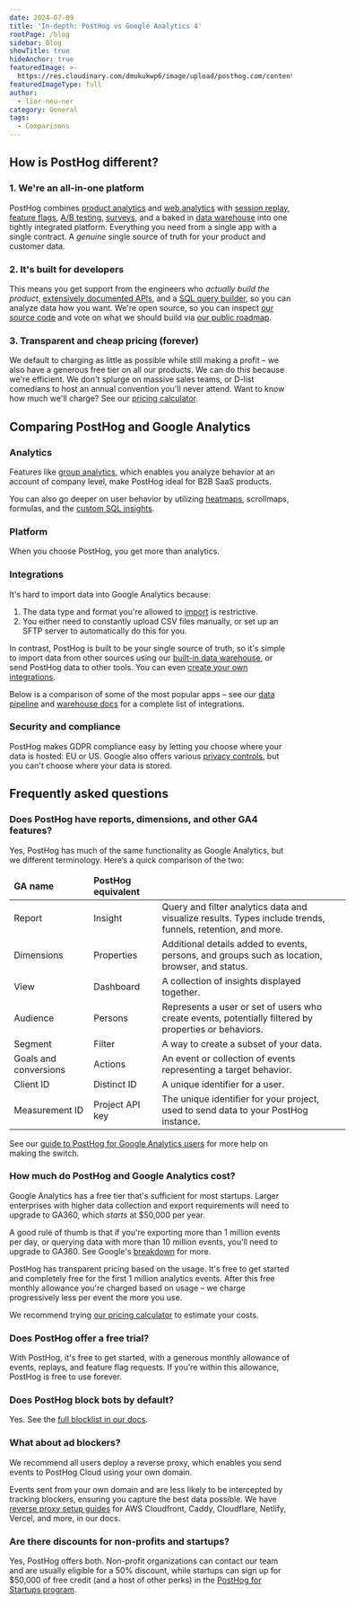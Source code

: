 ```yaml
---
date: 2024-07-09
title: 'In-depth: PostHog vs Google Analytics 4'
rootPage: /blog
sidebar: Blog
showTitle: true
hideAnchor: true
featuredImage: >-
  https://res.cloudinary.com/dmukukwp6/image/upload/posthog.com/contents/images/blog/posthog-vs-ga4/posthog-vs-ga4.jpeg
featuredImageType: full
author:
  - lior-neu-ner
category: General
tags:
  - Comparisons
---
```



## How is PostHog different?

### 1. We're an all-in-one platform

PostHog combines [product analytics](/product-analytics) and [web analytics](/web-analytics) with [session replay](/session-replay), [feature flags](/feature-flags), [A/B testing](/ab-testing), [surveys](/surveys), and a baked in [data warehouse](/docs/data-warehouse) into one tightly integrated platform. Everything you need from a single app with a single contract. A _genuine_ single source of truth for your product and customer data.

### 2. It's built for developers

This means you get support from the engineers who _actually build the product_, [extensively documented APIs](/docs/api), and a [SQL query builder](/docs/hogql), so you can analyze data how you want. We're open source, so you can inspect [our source code](https://github.com/PostHog) and vote on what we should build via [our public roadmap](/roadmap).

### 3. Transparent and cheap pricing (forever)

We default to charging as little as possible while still making a profit – we also have a generous free tier on all our products. We can do this because we're efficient. We don't splurge on massive sales teams, or D-list comedians to host an annual convention you'll never attend. Want to know how much we'll charge? See our [pricing calculator](/pricing).

## Comparing PostHog and Google Analytics

### Analytics

Features like [group analytics](/docs/product-analytics/group-analytics), which enables you analyze behavior at an account of company level, make PostHog ideal for B2B SaaS products. 

<ComparisonTable column1="PostHog" column2="Google Analytics">
  <ComparisonRow column1={true} column2={false} feature="Group analytics" description="Track metrics at account or company level" />
  <ComparisonRow column1={true} column2={true} feature="Traffic breakdown" description="Gain insights into where your visitors and conversions are coming from" />
  <ComparisonRow column1={true} column2={true} feature="User profiles" description="View user demographic data such as country, language, and device type" />
  <ComparisonRow column1={true} column2={true} feature="UTM tracking" description="Track marketing campaigns with UTM tags" />
  <ComparisonRow column1={true} column2={true} feature="Funnels" description="Visualize conversion rates and drop-offs" />
  <ComparisonRow column1={true} column2={true} feature="User paths" description="Track user flows and where they drop-off" />
  <ComparisonRow column1={true} column2={true} feature="Retention" description="Analyze user and revenue retention" />
  <ComparisonRow column1={true} column2={true} feature="Monetization analytics" description="Track purchase value, LTV, and other revenue metrics" />
  <ComparisonRow column1={false} column2={true} feature="Advertising analytics" description="Track ROI on Google Ads and other marketing campaigns" />
  <ComparisonRow column1={true} column2={true} feature="Real-time view" description="Monitor activity on your site or app as it happens." />
  <ComparisonRow column1={false} column2={true} feature="Predictive insights" description="AI-powered alerts when metrics change" />
</ComparisonTable>

You can also go deeper on user behavior by utilizing [heatmaps](/docs/toolbar/heatmaps), scrollmaps, formulas, and the [custom SQL insights](/docs/hogql).

<ComparisonTable column1="PostHog" column2="Google Analytics">
  <ComparisonRow column1={true} column2={false} feature="Heatmaps" description="Visualize how users navigate your app or website" />
  <ComparisonRow column1={true} column2={false} feature="Clickmaps" description="Visualize where users click in your app or website" />
  <ComparisonRow column1={true} column2={false} feature="Scrollmaps" description="Visualize how far users scroll in your app or website" />
  <ComparisonRow column1={true} column2={false} feature="Correlation analysis" description="Automatically highlight factors affecting funnel conversion rates" />
  <ComparisonRow column1={true} column2={false} feature="Lifecycle insights" description="Break down events from new, returning, resurrecting, and dormant users" />
  <ComparisonRow column1={true} column2={false} feature="Stickiness insights" description="See how many times users perform an event in a period of time" />
  <ComparisonRow column1={true} column2={false} feature="Formulas" description="Use custom formulas to create unique insights" />
  <ComparisonRow column1={true} column2={false} feature="SQL access" description="Write your own queries in SQL" />
  <ComparisonRow column1={true} column2={false} feature="Toolbar" description="View insights on your live website or app with an overlay" />
</ComparisonTable>

### Platform

When you choose PostHog, you get more than analytics.

<ComparisonTable column1="PostHog" column2="Google Analytics">
  <ComparisonRow column1={true} column2={true} feature="Analytics" description="Track events and conversion, analyze user behavior" />
  <ComparisonRow column1={true} column2={false} feature="Session replay" description="Watch real users use your product, diagnose bugs" />
  <ComparisonRow column1={true} column2={false} feature="Feature flags" description="Roll out features safely, toggle features for cohorts or individuals" />
  <ComparisonRow column1={true} column2={false} feature="A/B testing" description="Run tests on new features, optimize conversion funnels" />
  <ComparisonRow column1={true} column2={false} feature="Surveys" description="Collect and analyze feedback, run NPS and PMF surveys " />
  <ComparisonRow column1="Beta" column2={false} feature="Customer data platform" description="Sync data with third-party tools" />
  <ComparisonRow column1={true} column2={false} feature="Data warehouse" description="A single source for all your important data" />
  <ComparisonRow column1={true} column2={false} feature="Notebooks" description="Ad-hoc analysis and collaboration" />
  <ComparisonRow column1={true} column2={false} feature="Dark mode" description="Choose between light and dark UI" />
</ComparisonTable>

### Integrations

It's hard to import data into Google Analytics because:

1. The data type and format you're allowed to [import](https://support.google.com/analytics/answer/10071301) is restrictive. 
2. You either need to constantly upload CSV files manually, or set up an SFTP server to automatically do this for you.

In contrast, PostHog is built to be your single source of truth, so it's simple to import data from other sources using our [built-in data warehouse](/docs/data-warehouse), or send PostHog data to other tools. You can even [create your own integrations](/docs/cdp/build). 

Below is a comparison of some of the most popular apps – see our [data pipeline](/docs/cdp/airbyte-export) and [warehouse docs](/docs/data-warehouse/setup) for a complete list of integrations.

<ComparisonTable column1="PostHog" column2="Google Analytics">
  <ComparisonRow column1={true} column2={true} feature="Stripe" description="Import charges, customers, invoices, subscriptions, and more" />
  <ComparisonRow column1={true} column2={true} feature="Zapier" description="Trigger Zaps with events" />
  <ComparisonRow column1={true} column2={false} feature="Hubspot" description="Import contacts, companies, deals, and more" />
  <ComparisonRow column1={true} column2={false} feature="Salesforce" description="Sync event and person data" />
  <ComparisonRow column1={true} column2={false} feature="Intercom" description="Extract and load data to external platforms" />
  <ComparisonRow column1={true} column2={false} feature="Customer.io" description="Sync data between platforms" />
  <ComparisonRow column1={true} column2={false} feature="Sentry" description="Ingest Sentry errors for analysis" />
  <ComparisonRow column1={false} column2={true} feature="Google Ads" description="Track Google Ads ROI" />
  <ComparisonRow column1={false} column2={true} feature="Google Search Console" description="Seamlessly import data from your search console" />
  <ComparisonRow column1={true} column2={true} feature="Google BigQuery" description="Automatically export data to BigQuery" />
</ComparisonTable>

### Security and compliance

PostHog makes GDPR compliance easy by letting you choose where your data is hosted: EU or US. Google also offers various [privacy controls](https://support.google.com/analytics/answer/9019185), but you can't choose where your data is stored.

<ComparisonTable column1="PostHog" column2="Google Analytics">
  <ComparisonRow column1={true} column2={false} feature="EU hosting available" description="" />
  <ComparisonRow column1={true} column2={false} feature="HIPAA" description="" />
  <ComparisonRow column1={true} column2={true} feature="Data anonymization" description="" />
  <ComparisonRow column1="SOC 2 Type II" column2="ISO 27001" feature="Security certification" description="" />
  <ComparisonRow column1={true} column2={true} feature="Role-based access control" description="" />
  <ComparisonRow column1={true} column2={true} feature="SAML/SSO available" description="" />
  <ComparisonRow column1={true} column2={true} feature="2FA available" description="" />
</ComparisonTable>

## Frequently asked questions 

### Does PostHog have reports, dimensions, and other GA4 features?

Yes, PostHog has much of the same functionality as Google Analytics, but we different terminology. Here’s a quick comparison of the two:

<div className="overflow-x-auto -mx-5 px-5">
<table className="w-full mt-4" style="min-width: 600px;">
  <thead>
    <tr>
      <td><strong>GA name</strong></td>
      <td><strong>PostHog equivalent</strong></td>
      <td></td>
    </tr>
  </thead>
  <tbody>
    <tr>
      <td>Report</td>
      <td>Insight</td>
      <td>Query and filter analytics data and visualize results. Types include trends, funnels, retention, and more.</td>
    </tr>
    <tr>
      <td>Dimensions</td>
      <td>Properties</td>
      <td>Additional details added to events, persons, and groups such as location, browser, and status.</td>
    </tr>
    <tr>
      <td>View</td>
      <td>Dashboard</td>
      <td>A collection of insights displayed together.</td>
    </tr>
    <tr>
      <td>Audience</td>
      <td>Persons</td>
      <td>Represents a user or set of users who create events, potentially filtered by properties or behaviors.</td>
    </tr>
    <tr>
      <td>Segment</td>
      <td>Filter</td>
      <td>A way to create a subset of your data.</td>
    </tr>
    <tr>
      <td>Goals and conversions</td>
      <td>Actions</td>
      <td>An event or collection of events representing a target behavior.</td>
    </tr>
    <tr>
      <td>Client ID</td>
      <td>Distinct ID</td>
      <td>A unique identifier for a user.</td>
    </tr>
    <tr>
      <td>Measurement ID</td>
      <td>Project API key</td>
      <td>The unique identifier for your project, used to send data to your PostHog instance.</td>
    </tr>
  </tbody>
</table>
</div>

See our [guide to PostHog for Google Analytics users](/blog/google-analytics-to-posthog) for more help on making the switch.

### How much do PostHog and Google Analytics cost?

Google Analytics has a free tier that's sufficient for most startups.  Larger enterprises with higher data collection and export requirements will need to upgrade to GA360, which _starts_ at $50,000 per year. 

A good rule of thumb is that if you're exporting more than 1 million events per day, or querying data with more than 10 million events, you'll need to upgrade to GA360. See Google's [breakdown](https://support.google.com/analytics/answer/11202874) for more. 

PostHog has transparent pricing based on the usage. It's free to get started and completely free for the first 1 million analytics events. After this free monthly allowance you're charged based on usage – we charge progressively less per event the more you use. 

We recommend trying [our pricing calculator](/pricing) to estimate your costs.

### Does PostHog offer a free trial?

With PostHog, it's free to get started, with a generous monthly allowance of events, replays, and feature flag requests. If you’re within this allowance, PostHog is free to use forever.

### Does PostHog block bots by default?

Yes. See the [full blocklist in our docs](/docs/product-analytics/troubleshooting#does-posthog-block-bots-by-default).

### What about ad blockers?

We recommend all users deploy a reverse proxy, which enables you send events to PostHog Cloud using your own domain. 

Events sent from your own domain and are less likely to be intercepted by tracking blockers, ensuring you capture the best data possible. We have [reverse proxy setup guides](/docs/advanced/proxy) for AWS Cloudfront, Caddy, Cloudflare, Netlify, Vercel, and more, in our docs.

### Are there discounts for non-profits and startups?

Yes, PostHog offers both. Non-profit organizations can contact our team and are usually eligible for a 50% discount, while startups can sign up for $50,000 of free credit (and a host of other perks) in the [PostHog for Startups program](/startups).